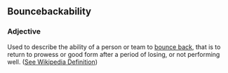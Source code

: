 ==Bouncebackability==

===Adjective===

Used to describe the ability of a person or team to [[bounce back]], that is to return to prowess or good form after a period of losing, or not performing well. ([[w:Bouncebackability|See Wikipedia Definition]])